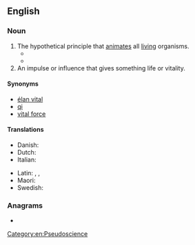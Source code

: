 {{also|lifeforce|life-force}}
==English==

===Noun===
{{wikipedia}}
{{en-noun|~}}

# The hypothetical principle that [[animate]]s all [[living]] organisms.
#* {{quote-book|1=en|year=1920|author={{w|Edward Carpenter}}|title={{w|Pagan and Christian Creeds}}|publisher=Harcourt, Brace and Co.|location=New York|page=61|passage=The human tribe partakes of the ''mana'' or '''life-force''' of the animal, and is strengthened[.]}}
#* {{quote-book|1=en|year=1926|author=Sir Arthur Conan Doyle|authorlink=Arthur Conan Doyle|title=The Land of Mist|url=http://gutenberg.net.au/ebooks06/0601351h.html|passage="Yes, I'm beating it!" he cried. "Ever since Felkin held his first consultation with Atkinson I have felt the '''life-force''' stealing back into me."}}
# An impulse or influence that gives something life or vitality.

====Synonyms====
* [[élan vital]]
* [[qi]]
* [[vital force]]

====Translations====
{{trans-top|principle that animates living organisms}}
* Danish: {{t|da|livskraft|c}}
* Dutch: {{t+|nl|levenskracht|f}}
* Italian: {{t|it|archeo|m}}
{{trans-mid}}
* Latin: {{t|la|animo}}, {{t+|la|anima}}, {{t+|la|animus}}
* Maori: {{t|mi|mauri}}
* Swedish: {{t+|sv|livskraft}}
{{trans-bottom}}

===Anagrams===
* {{anagrams|en|a=ceeffilor|Roecliffe}}

[[Category:en:Pseudoscience]]